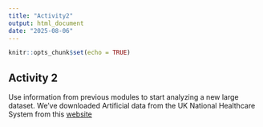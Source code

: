 ```yaml
---
title: "Activity2"
output: html_document
date: "2025-08-06"
---
```


```r
knitr::opts_chunk$set(echo = TRUE)
```

## Activity 2

Use information from previous modules to start analyzing a new large dataset. We've downloaded Artificial data from the UK National Healthcare System from this [website](https://digital.nhs.uk/services/artificial-data)

```r



```


